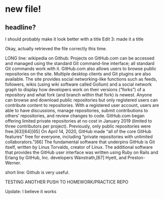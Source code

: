 # new file!

## headline? 

I should probably make it look better with a title
Edit 3: made it a title

Okay, actually retrieved the file correctly this time.

LONG line: wikipedia on Github: Projects on GitHub.com can be accessed and managed using the standard Git command-line interface; all standard Git commands work with it. GitHub.com also allows users to browse public repositories on the site. Multiple desktop clients and Git plugins are also available. The site provides social networking-like functions such as feeds, followers, wikis (using wiki software called Gollum) and a social network graph to display how developers work on their versions ("forks") of a repository and what fork (and branch within that fork) is newest. Anyone can browse and download public repositories but only registered users can contribute content to repositories. With a registered user account, users are able to have discussions, manage repositories, submit contributions to others' repositories, and review changes to code. GitHub.com began offering limited private repositories at no cost in January 2019 (limited to three contributors per project). Previously, only public repositories were free.[63][64][65] On April 14, 2020, GitHub made "all of the core GitHub features" free for everyone, including "private repositories with unlimited collaborators."[66] The fundamental software that underpins GitHub is Git itself, written by Linus Torvalds, creator of Linux. The additional software that provides the GitHub user interface was written using Ruby on Rails and Erlang by GitHub, Inc. developers Wanstrath,[67] Hyett, and Preston-Werner.

short line: Github is very useful.


TESTING ANOTHER PUSH TO HOMEWORK/PRACTICE REPO

Update: I believe it works